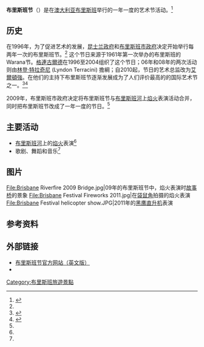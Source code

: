 {{roughtranslation|time=2017-09-23T14:47:33+00:00}}
{{noteTA
|T = zh-cn:布里斯班节; zh-tw:布里斯本藝術節; zh-hk:布里斯本節;
|1 = zh-cn:布里斯班河; zh-tw:布里斯本河; zh-hk:布里斯本河;
|2 = zh-cn:布里斯班; zh-tw:布里斯本; zh-hk:布里斯本;
|3 = zh-cn:布里斯班节; zh-tw:布里斯本藝術節; zh-hk:布里斯本節;
|4 = zh-cn:布里斯本市政府; zh-tw:布里斯本市政府; zh-hk:布里斯本市政府;
|5 = zh-cn:焰火; zh-tw:煙火; zh-hk:煙花;
|6 = zh-cn:诺埃尔·斯汤顿; zh-tw:艾爾頓強; zh-hk:艾頓·莊;
|7 = zh-cn:托尼·古尔德; zh-tw:格連古爾德; zh-hk:格連·古爾德;
|8 = zh-cn:林登·特拉奇尼; zh-tw:泰勒西尼; zh-hk:林登·特拉奇尼;
}}

'''布里斯班节'''（{{lang-en|'''Brisbane Festival'''}}）是在[[澳大利亚|澳大利亚]][[布里斯班|布里斯班]]举行的一年一度的艺术节活动。<ref name=History>{{cite web|title=History of Brisbane Festival|url=http://www.brisbanefestival.com.au/content/about-brisbane-festival/history-of-brisbane-festival|publisher=Major Brisbane Festivals|accessdate=2013-01-06|author=Major Brisbane Festivals|archive-date=2015-09-23|archive-url=https://web.archive.org/web/20150923194553/http://www.brisbanefestival.com.au/content/about-brisbane-festival/history-of-brisbane-festival|dead-url=no}}</ref>

==历史==
在1996年，为了促进艺术的发展，[[昆士兰|昆士兰政府]]和[[布里斯本|布里斯班市政府]]决定开始举行每两年一次的布里斯班节。<ref name=History /> 这个节日来源于1961年第一次举办的布里斯班的Warana节。[[格連·古爾德|格連古爾德]]在1996至2004组织了这个节日；06年和08年的两次活动则由[[林登·特拉奇尼|林登·特拉奇尼]] (Lyndon Terracini) 擔綱；自2010起，节日的艺术总监改为[[艾爾頓強|艾爾頓強]]。在他们的主持下布里斯班节逐渐发展成为了人们评价最高的的国际艺术节之一。<ref name=Past>{{cite web|last=Mackrell|first=Fiona|title=Brisbane Festival - Past to present|url=http://au.artshub.com/au/news-article/opinions/performing-arts/brisbane-festival-past-to-present-182327|publisher=ArtsHub|accessdate=2013-01-06|date=2010-02-15}}{{Dead link}}</ref><ref name="sina">{{cite web | url=http://travel.sina.com.cn/world/2013-07-30/1106204231.shtml | title=第四届布里斯班节 精彩纷呈的视听艺术盛宴 | publisher=[[新浪网|新浪网]] | date=2013-07-30 | accessdate=2013-11-30 | archive-date=2013-12-03 | archive-url=https://web.archive.org/web/20131203012619/http://travel.sina.com.cn/world/2013-07-30/1106204231.shtml | dead-url=no }}</ref>

2009年，布里斯班市政府决定将布里斯班节与[[布里斯班河|布里斯班河]]上[[焰火|焰火]]表演活动合并，同时把布里斯班节改成了一年一度的节日。<ref name=History />

==主要活动==
*[[布里斯班河|布里斯班河]]上的[[焰火|焰火]]表演<ref name="sina" />
*歌剧、舞蹈和音乐<ref name=History />

==图片==
<gallery widths="210px" heights="180px">
File:Brisbane Riverfire 2009 Bridge.jpg|09年的布里斯班节中，焰火表演时[[故事桥|故事桥]]的景象
File:Brisbane Festival Fireworks 2011.jpg|在[[袋鼠角|袋鼠角]]拍摄的焰火表演
File:Brisbane Festival helicopter show.JPG|2011年的[[黑鹰直升机|黑鹰直升机]]表演
</gallery>

==参考资料==
{{reflist}}

==外部链接==
* [http://www.brisbanefestival.com.au 布里斯班节官方网站（英文版）] {{Wayback|url=http://www.brisbanefestival.com.au/ |date=20110902015150 }}
* {{cite web | url=http://epaper.nfdaily.cn/html/2013-08/14/content_7216125.htm | title=赶赴一场布里斯班的狂欢 | publisher=[[南方日报|南方日报]] | date=2013-08-14 | accessdate=2013-11-30 | archive-url=https://web.archive.org/web/20131203063546/http://epaper.nfdaily.cn/html/2013-08/14/content_7216125.htm | archive-date=2013-12-03 | dead-url=yes }}


[[Category:布里斯班旅遊景點|Category:布里斯班旅遊景點]]